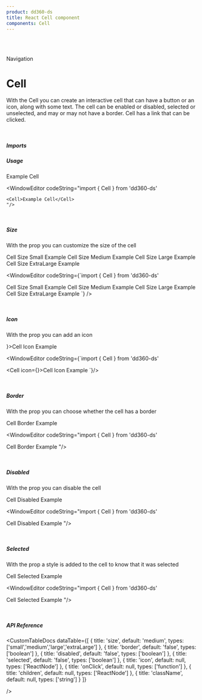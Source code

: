 ```yaml
---
product: dd360-ds
title: React Cell component
components: Cell
---
```


<br id='top' />
<br />

<Label>Navigation</Label>

# <span name="floating-nav">Cell</span>

With the Cell you can create an interactive cell that can have a button or an icon, along with some text. The cell can be enabled or disabled, selected or
unselected, and may or may not have a border. Cell has a link that can be clicked.

<br />

##### <span name="floating-nav">Imports</span>

<WindowEditor codeString="import { Cell} from 'dd360-ds'" />

##### <span name="floating-nav">Usage</span>

<ContainerComponentDoc className="flex items-center">
    <Cell>Example Cell</Cell>
</ContainerComponentDoc>

<WindowEditor
    codeString="import { Cell } from 'dd360-ds'

    <Cell>Example Cell</Cell>
    "/>

<br />

##### <span name="floating-nav">Size</span>

With the prop <Tag text='size' /> you can customize the size of the cell

<ContainerComponentDoc className="flex items-center gap-x-5">
    <Cell size="small">Cell Size Small Example</Cell>
    <Cell size="medium">Cell Size Medium Example</Cell>
    <Cell size="large">Cell Size Large Example</Cell>
    <Cell size="extraLarge">Cell Size ExtraLarge Example</Cell>
</ContainerComponentDoc>

<WindowEditor
    codeString={`import { Cell } from 'dd360-ds'

<Cell size="small">Cell Size Small Example</Cell>
<Cell size="medium">Cell Size Medium Example</Cell>
<Cell size="large">Cell Size Large Example</Cell>
<Cell size="extraLarge">Cell Size ExtraLarge Example</Cell>
`} />

<br />

##### <span name="floating-nav">Icon</span>

With the prop <Tag text='icon' /> you can add an icon

<ContainerComponentDoc className="flex items-center gap-x-5">
    <Cell icon={<DynamicHeroIcon icon="CalendarIcon" />}>Cell Icon Example</Cell>
</ContainerComponentDoc>

<WindowEditor
    codeString={`import { Cell } from 'dd360-ds'

<Cell icon={<DynamicHeroIcon icon="CalendarIcon" />}>Cell Icon Example</Cell>
`}/>

<br />

##### <span name="floating-nav">Border</span>

With the prop <Tag text='border' /> you can choose whether the cell has a border

<ContainerComponentDoc className="flex items-center gap-x-5">
    <Cell border>Cell Border Example</Cell>
</ContainerComponentDoc>

<WindowEditor
    codeString="import { Cell } from 'dd360-ds'

<Cell border>Cell Border Example</Cell>
"/>

<br />

##### <span name="floating-nav">Disabled</span>

With the prop <Tag text='disabled' /> you can disable the cell

<ContainerComponentDoc className="flex items-center gap-x-5">
    <Cell disabled>Cell Disabled Example</Cell>
</ContainerComponentDoc>

<WindowEditor
    codeString="import { Cell } from 'dd360-ds'

<Cell disabled>Cell Disabled Example</Cell>
"/>

<br />

##### <span name="floating-nav">Selected</span>

With the prop <Tag text='selected' /> a style is added to the cell to know that it was selected

<ContainerComponentDoc className="flex items-center gap-x-5">
    <Cell selected>Cell Selected Example</Cell>
</ContainerComponentDoc>

<WindowEditor
    codeString="import { Cell } from 'dd360-ds'

<Cell selected>Cell Selected Example</Cell>
"/>

<br />

##### <span name="floating-nav">API Reference</span>

<CustomTableDocs
    dataTable={[
        { title: 'size', default: 'medium', types: ['small','medium','large','extraLarge'] },
        { title: 'border', default: 'false', types: ['boolean'] },
        { title: 'disabled', default: 'false', types: ['boolean'] },
        { title: 'selected', default: 'false', types: ['boolean'] },
        { title: 'icon', default: null, types: ['ReactNode'] },
        { title: 'onClick', default: null, types: ['function'] }, 
        { title: 'children', default: null, types: ['ReactNode']  },
        { title: 'className', default: null, types: ['string'] }
    ]}

/>

<BackAndForwardController />